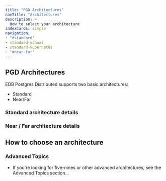 ```yaml
---
title: "PGD Architectures"
navTitle: "Architectures"
description: >
  How to select your architecture
indexCards: simple
navigation:
- "#standard"
- standard-manual
- standard-kubernetes
- "#near-far"
---
```


## PGD Architectures
EDB Postgres Distributed supports two basic architectures:

- Standard
- Near/Far

### Standard architecture details

### Near / Far architecture details

## How to choose an architecture

### Advanced Topics
- If you're looking for five-nines or other advanced architectures, see the Advanced Topics section...
